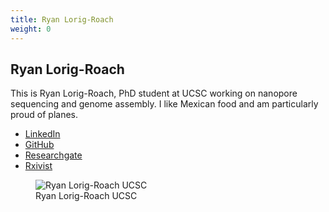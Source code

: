 ```yaml
---
title: Ryan Lorig-Roach
weight: 0
---
```


## Ryan Lorig-Roach

This is Ryan Lorig-Roach, PhD student at UCSC working on nanopore sequencing and genome assembly.
I like Mexican food and am particularly proud of planes. 

- [LinkedIn](https://www.linkedin.com/in/ryan-lorig-roach-b2b925b9)
- [GitHub](https://github.com/rlorigro)
- [Researchgate](https://www.researchgate.net/scientific-contributions/2143209740_Ryan_Lorig-Roach)
- [Rxivist](https://rxivist.org/authors/229003)

![Ryan Lorig-Roach UCSC](/imgs/ryan-lorig-roach-ucsc.JPG)
